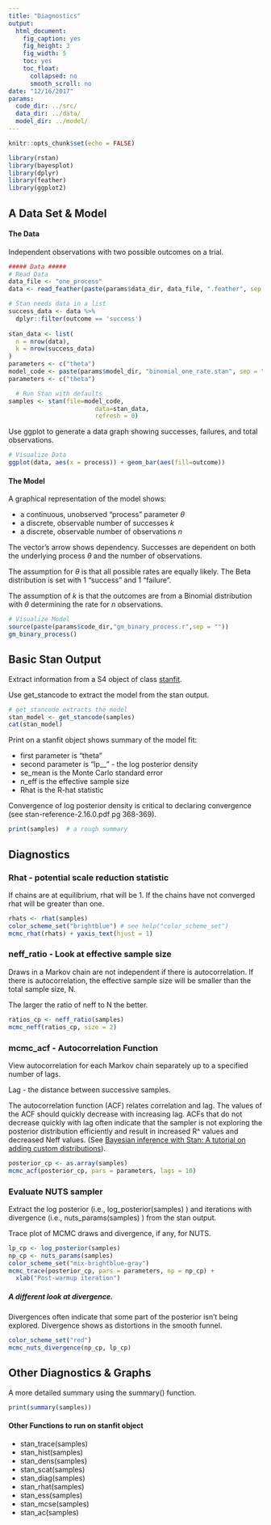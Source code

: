 ```yaml
---
title: "Diagnostics"
output:
  html_document:
    fig_caption: yes
    fig_height: 3
    fig_width: 5
    toc: yes
    toc_float:
      collapsed: no
      smooth_scroll: no
date: "12/16/2017"
params:
  code_dir: ../src/
  data_dir: ../data/
  model_dir: ../model/ 
---
```


```r
knitr::opts_chunk$set(echo = FALSE)

library(rstan)
library(bayesplot)
library(dplyr)
library(feather)
library(ggplot2)

```

## A Data Set & Model

#### The Data
Independent observations with two possible outcomes on a trial.

```r

##### Data #####
# Read Data
data_file <- "one_process"
data <- read_feather(paste(params$data_dir, data_file, ".feather", sep = ""))

# Stan needs data in a list
success_data <- data %>%
  dplyr::filter(outcome == 'success')
  
stan_data <- list(
  n = nrow(data),
  k = nrow(success_data)
)
parameters <- c("theta")
model_code <- paste(params$model_dir, "binomial_one_rate.stan", sep = "")
parameters <- c("theta")

  # Run Stan with defaults
samples <- stan(file=model_code,
                        data=stan_data,
                        refresh = 0)
```

Use ggplot to generate a data graph showing successes, failures, and total observations.
```r

# Visualize Data
ggplot(data, aes(x = process)) + geom_bar(aes(fill=outcome))
```

#### The Model

A graphical representation of the model shows:

 * a continuous, unobserved "process" parameter $\theta$
 * a discrete, observable number of successes *k*
 * a discrete, observable number of observations *n*

The vector's arrow shows dependency. Successes are dependent on both the underlying process $\theta$ and the number of observations.

The assumption for $\theta$ is that all possible rates are equally likely. The Beta distribution is set with 1 "success" and 1 "failure".

The assumption of *k* is that the outcomes are from a Binomial distribution with $\theta$ determining the rate for *n* observations.

```r
# Visualize Model
source(paste(params$code_dir,"gm_binary_process.r",sep = ""))
gm_binary_process()
```

## Basic Stan Output

Extract information from a S4 object of class [stanfit](https://cran.r-project.org/web/packages/rstan/vignettes/stanfit-objects.html).

Use get_stancode to extract the model from the stan output.
```r
# get_stancode extracts the model
stan_model <- get_stancode(samples)
cat(stan_model)
```

Print on a stanfit object shows summary of the model fit:

* first parameter is "theta"
* second parameter is "lp__" - the log posterior density 
* se_mean is the Monte Carlo standard error
* n_eff is the effective sample size
* Rhat is the R-hat statistic

Convergence of log posterior density is critical to declaring convergence (see stan-reference-2.16.0.pdf pg 368-369).


```r
print(samples)  # a rough summary
```

## Diagnostics 

### Rhat - potential scale reduction statistic
If chains are at equilibrium, rhat will be 1. 
If the chains have not converged rhat will be greater than one.

```r
rhats <- rhat(samples)
color_scheme_set("brightblue") # see help("color_scheme_set")
mcmc_rhat(rhats) + yaxis_text(hjust = 1)
```



### neff_ratio - Look at effective sample size
Draws in a Markov chain are not independent if there is autocorrelation. If there is autocorrelation, the effective sample size will be smaller than the total sample size, N. 

The larger the ratio of neff to N the better.

```r
ratios_cp <- neff_ratio(samples)
mcmc_neff(ratios_cp, size = 2)
```


### mcmc_acf - Autocorrelation Function
View autocorrelation for each Markov chain separately up to a specified number of lags.

Lag - the distance between successive samples.

The autocorrelation function (ACF) relates correlation and lag. The values of the ACF should quickly decrease with increasing lag. ACFs that do not decrease quickly with lag often indicate that the sampler is not exploring the posterior distribution efficiently and result in increased R^ values and decreased Neff values. (See [Bayesian inference with Stan: A tutorial on adding custom distributions](https://my.vanderbilt.edu/jeffannis/files/2016/06/AnnisMillerPalmeri2016.pdf)).


```r
posterior_cp <- as.array(samples)
mcmc_acf(posterior_cp, pars = parameters, lags = 10)
```

### Evaluate NUTS sampler
Extract the log posterior (i.e., log_posterior(samples) ) and iterations with divergence (i.e., nuts_params(samples) ) from the stan output. 

Trace plot of MCMC draws and divergence, if any, for NUTS.
  
```r
lp_cp <- log_posterior(samples)
np_cp <- nuts_params(samples)
color_scheme_set("mix-brightblue-gray")
mcmc_trace(posterior_cp, pars = parameters, np = np_cp) +
  xlab("Post-warmup iteration")
```

##### A different look at divergence.
Divergences often indicate that some part of the posterior isn’t being explored. Divergence shows as distortions in the smooth funnel.

```r
color_scheme_set("red")
mcmc_nuts_divergence(np_cp, lp_cp)
```





## Other Diagnostics & Graphs

A more detailed summary using the summary() function.
```r
print(summary(samples))  
```

#### Other Functions to run on stanfit object

 * stan_trace(samples)
 * stan_hist(samples)
 * stan_dens(samples)
 * stan_scat(samples)
 * stan_diag(samples)
 * stan_rhat(samples)
 * stan_ess(samples)
 * stan_mcse(samples)
 * stan_ac(samples)




